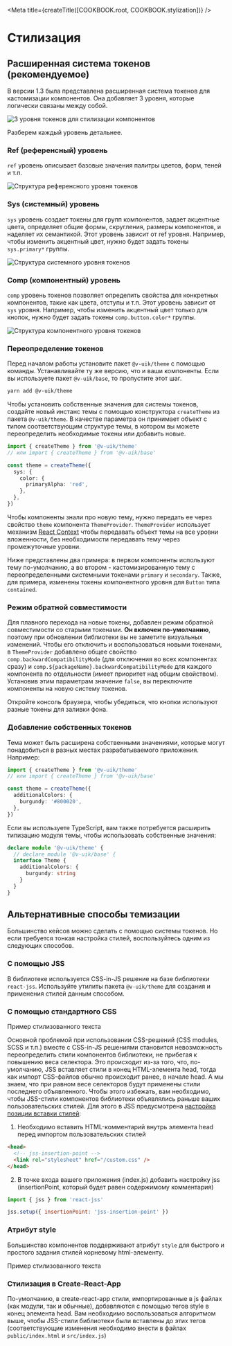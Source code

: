 



<Meta title={createTitle([COOKBOOK.root, COOKBOOK.stylization])} />

# Стилизация

## Расширенная система токенов (рекомендуемое)

В версии 1.3 была представлена расширенная система токенов для кастомизации компонентов. Она добавляет 3 уровня, которые логически связаны между собой.

<img src={imgThreeLevels} alt="3 уровня токенов для стилизации компонентов" />

Разберем каждый уровень детальнее.

### Ref (референсный) уровень

`ref` уровень описывает базовые значения палитры цветов, форм, теней и т.п.

<img src={imgRefLevel} alt="Структура референсного уровня токенов" />

### Sys (системный) уровень

`sys` уровень создает токены для групп компонентов, задает акцентные цвета,
определяет общие формы, скругления, размеры компонентов, и наделяет их семантикой. Этот уровень
зависит от ref уровня. Например, чтобы изменить акцентный цвет, нужно будет задать токены `sys.primary*` группы.

<img src={imgSysLevel} alt="Структура системного уровня токенов" />

### Comp (компонентный) уровень

`comp` уровень токенов позволяет определить свойства для конкретных компонентов, такие как цвета,
отступы и т.п. Этот уровень зависит от `sys` уровня. Например, чтобы изменить акцентный
цвет только для кнопок, нужно будет задать токены `comp.button.color*` группы.

<img src={imgCompLevel} alt="Структура компонентного уровня токенов" />

### Переопределение токенов

Перед началом работы установите пакет `@v-uik/theme` с помощью команды. Устанавливайте ту же версию, что и ваши
компоненты. Если вы используете пакет `@v-uik/base`, то пропустите этот шаг.

```bash
yarn add @v-uik/theme
```

Чтобы установить собственные значения для системы токенов, создайте новый инстанс темы с помощью конструктора
`createTheme` из пакета `@v-uik/theme`. В качестве параметра он принимает объект с типом соответствующим
структуре темы, в котором вы можете переопределить необходимые токены или добавить новые.

```ts
import { createTheme } from '@v-uik/theme'
// или import { createTheme } from '@v-uik/base'

const theme = createTheme({
  sys: {
    color: {
      primaryAlpha: 'red',
    },
  },
})
```

Чтобы компоненты знали про новую тему, нужно передать ее через свойство `theme` компонента `ThemeProvider`.
`ThemeProvider` использует механизм [React Context](https://ru.reactjs.org/docs/context.html) чтобы передавать
объект темы на все уровни вложенности, без необходимости передавать тему через промежуточные уровни.

Ниже представлены два примера: в первом компоненты используют тему по-умолчанию, а во втором - кастомизированную
тему с переопределенными системными токенами `primary` и `secondary`. Также, для примера, изменены токены
компонентного уровня для `Button` типа `contained`.

<Canvas withSource="none">
  <TokensExample />
</Canvas>

<Canvas withSource="none">
  <CustomizedTokensExample />
</Canvas>

<Source language="tsx" code={RawCustomTheme} />

### Режим обратной совместимости

Для плавного перехода на новые токены, добавлен режим обратной совместимости со старыми токенами.
**Он включен по-умолчанию**, поэтому при обновлении библиотеки вы не заметите визуальных изменений.
Чтобы его отключить и воспользоваться новыми токенами, в `ThemeProvider` добавлено общее свойство
`comp.backwardCompatibilityMode` (для отключения во всех компонентах сразу)
и `comp.${packageName}.backwardCompatibilityMode` для каждого компонента по отдельности (имеет приоритет над общим свойством).
Установив этим параметрам значение `false`, вы переключите компоненты на новую систему токенов.

<Canvas withSource="none">
  <BackwardExample />
</Canvas>

Откройте консоль браузера, чтобы убедиться, что кнопки используют разные токены для заливки фона.

<Source language="tsx" code={RawBackwardExample} />

### Добавление собственных токенов

Тема может быть расширена собственными значениями, которые могут понадобиться в разных местах разрабатываемого приложения.
Например:

```ts
import { createTheme } from '@v-uik/theme'
// или import { createTheme } from '@v-uik/base'

const theme = createTheme({
  additionalColors: {
    burgundy: '#800020',
  },
})
```

Если вы используете TypeScript, вам также потребуется расширить типизацию модуля темы, чтобы использовать собственные значения:

```ts
declare module '@v-uik/theme' {
  // declare module '@v-uik/base' {
  interface Theme {
    additionalColors: {
      burgundy: string
    }
  }
}
```

<Canvas withSource="none">
  <CustomTokens />
</Canvas>

<Source language="tsx" code={RawCustomTokens} />

## Альтернативные способы темизации

Большинство кейсов можно сделать с помощью системы токенов. Но если требуется тонкая настройка стилей, воспользуйтесь
одним из следующих способов.

### С помощью JSS

В библиотеке используется CSS-in-JS решение на базе библиотеки `react-jss`.
Используйте утилиты пакета `@v-uik/theme` для создания и применения стилей данным способом.

<Canvas withSource="none">
  <JssExample />
</Canvas>

<Source language="tsx" code={RawJssExample} />

### С помощью стандартного CSS

<Canvas>
  <Text className="v-uik-test-override">Пример стилизованного текста</Text>
</Canvas>

Основной проблемой при использовании CSS-решений (CSS modules, SCSS и т.п.) вместе с CSS-in-JS решениями
становится невозможность переопределить стили компонентов библиотеки, не прибегая к повышению веса селектора.
Это происходит из-за того, что, по-умолчанию, JSS вставляет стили в конец HTML-элемента head, тогда как
импорт CSS-файлов обычно происходит ранее, в начале head. А мы знаем, что при равном весе селекторов
будут применены стили последнего объявленного. Чтобы этого избежать, вам необходимо, чтобы JSS-стили
компонентов библиотеки объявлялись раньше ваших пользовательских стилей.
Для этого в JSS предусмотрена [настройка позиции вставки стилей](https://cssinjs.org/setup/?v=v10.8.1#specify-the-dom-insertion-point):

1. Необходимо вставить HTML-комментарий внутрь элемента head перед импортом пользовательских стилей

```html
<head>
  <!-- jss-insertion-point -->
  <link rel="stylesheet" href="/custom.css" />
</head>
```

2. В точке входа вашего приложения (index.js) добавить настройку jss
   (insertionPoint, который будет равен содержимому комментария)

```jsx
import { jss } from 'react-jss'

jss.setup({ insertionPoint: 'jss-insertion-point' })
```

### Атрибут style

Большинство компонентов поддерживают атрибут `style` для быстрого и простого задания стилей
корневому html-элементу.

<Canvas>
  <Text style={{ color: '#2A72F8' }}>Пример стилизованного текста</Text>
</Canvas>

### Стилизация в Create-React-App

По-умолчанию, в create-react-app стили, импортированные в js файлах (как модули, так и обычные),
добавляются с помощью тегов style в конец элемента head. Вам необходимо воспользоваться алгоритмом выше,
чтобы JSS-стили библиотеки были вставлены до этих тегов (соответствующие изменения необходимо внести в
файлах `public/index.html` и `src/index.js`)
